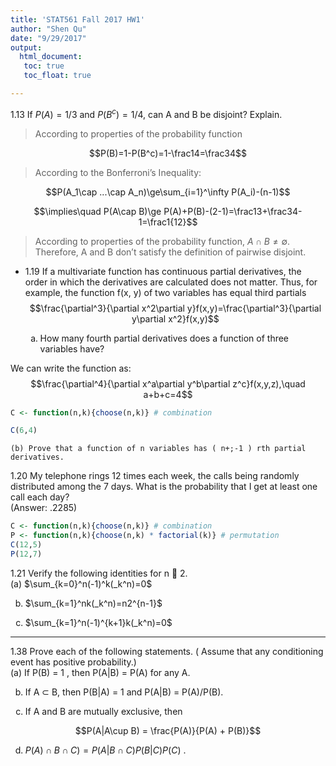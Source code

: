 ```yaml
---
title: 'STAT561 Fall 2017 HW1'
author: "Shen Qu"
date: "9/29/2017"
output: 
  html_document:
   toc: true
   toc_float: true

---
```



1.13 If $P(A)=1/3$ and $P(B^c)=1/4$, can A and B be disjoint? Explain.  

> According to properties of the probability function

$$P(B)=1-P(B^c)=1-\frac14=\frac34$$

> According to the Bonferroni's Inequality:

$$P(A_1\cap ...\cap A_n)\ge\sum_{i=1}^\infty P(A_i)-(n-1)$$

$$\implies\quad P(A\cap B)\ge P(A)+P(B)-(2-1)=\frac13+\frac34-1=\frac1{12}$$

> According to properties of the probability function, $A\cap B\ne\emptyset$. Therefore, A and B don't satisfy the definition of pairwise disjoint.

* 1.19 If a multivariate function has continuous partial derivatives, the order in which the derivatives are calculated does not matter. Thus, for example, the function f(x, y) of two variables has equal third partials  
$$\frac{\partial^3}{\partial x^2\partial y}f(x,y)=\frac{\partial^3}{\partial y\partial x^2}f(x,y)$$

    (a) How many fourth partial derivatives does a function of three variables have? 
    
We can write the function as:
$$\frac{\partial^4}{\partial x^a\partial y^b\partial z^c}f(x,y,z),\quad a+b+c=4$$

```r
C <- function(n,k){choose(n,k)} # combination

C(6,4)

```

    (b) Prove that a function of n variables has ( n+;-1 ) rth partial derivatives.  


1.20 My telephone rings 12 times each week, the calls being randomly distributed among the 7 days. What is the probability that I get at least one call each day?  
(Answer: .2285)

```r
C <- function(n,k){choose(n,k)} # combination
P <- function(n,k){choose(n,k) * factorial(k)} # permutation
C(12,5)
P(12,7)
```

1.21 Verify the following identities for n 􀂉 2.  
(a) $\sum_{k=0}^n(-1)^k(_k^n)=0$  

(b) $\sum_{k=1}^nk(_k^n)=n2^{n-1}$  

(c) $\sum_{k=1}^n(-1)^{k+1}k(_k^n)=0$  


---

1.38 Prove each of the following statements. ( Assume that any conditioning event has positive probability.)  
(a) If P(B) = 1 , then P(A|B) = P(A) for any A.  

(b) If A $\subset$ B, then P(B|A) = 1 and P(A|B) = P(A)/P(B).  

(c) If A and B are mutually exclusive, then  

$$P(A|A\cup B) = \frac{P(A)}{P(A) + P(B)}$$

(d) $P(A)\cap B\cap C) = P(A|B\cap C)P(B|C)P(C)$ .  